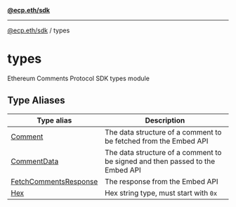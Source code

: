[**@ecp.eth/sdk**](/sdk-reference/index.mdx)

***

[@ecp.eth/sdk](/sdk-reference/index.mdx) / types

# types

Ethereum Comments Protocol SDK types module

## Type Aliases

| Type alias | Description |
| ------ | ------ |
| [Comment](/sdk-reference/types/type-aliases/Comment.mdx) | The data structure of a comment to be fetched from the Embed API |
| [CommentData](/sdk-reference/types/type-aliases/CommentData.mdx) | The data structure of a comment to be signed and then passed to the Embed API |
| [FetchCommentsResponse](/sdk-reference/types/type-aliases/FetchCommentsResponse.mdx) | The response from the Embed API |
| [Hex](/sdk-reference/types/type-aliases/Hex.mdx) | Hex string type, must start with `0x` |
